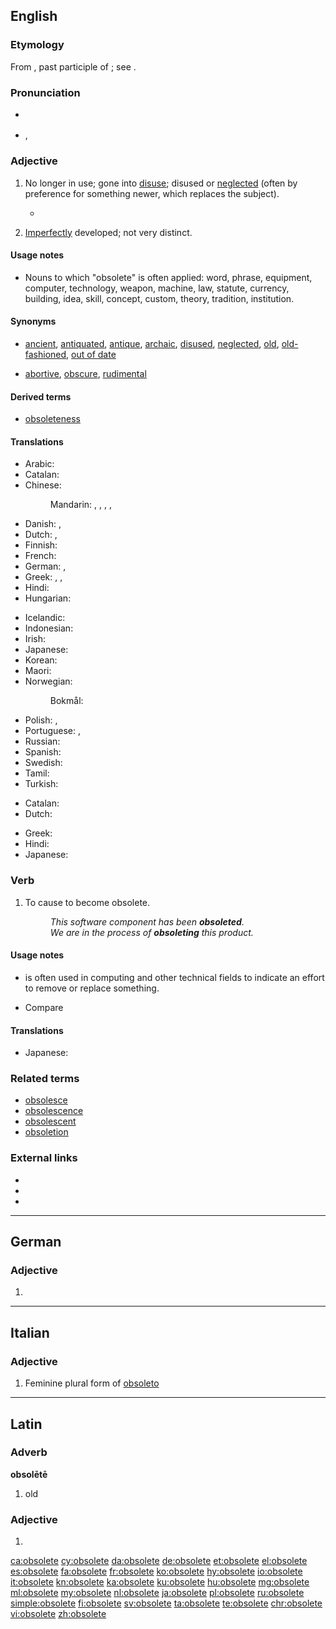 ==English==

===Etymology===
From {{etyl|la|en}} {{term|obsoletus||worn out, gone out of use|lang=la}}, past participle of {{term|obsolescere||to wear out, fall into disuse, grow old, decay}}; see {{term|obsolesce}}.

===Pronunciation===
* {{a|UK}} {{IPA|/ɒbsəˈliːt/|lang=en}}
* {{a|US}} {{enPR|äbsəˈlēt}}, {{IPA|/ɑbsəˈliːt/|lang=en}}

===Adjective===
{{en-adj}}

# {{context|of words, equipment, etc.|lang=en}} No longer in use; gone into [[disuse]]; disused or [[neglect]]ed (often by preference for something newer, which replaces the subject).
#* {{quote-magazine|date=2013-07-20|volume=408|issue=8845|magazine={{w|The Economist}}
|title=[http://www.economist.com/news/http://www.economist.com/news/business/21582001-army-new-online-courses-scaring-wits-out-traditional-universities-can-they The attack of the MOOCs]
|passage=Since the launch early last year of&nbsp;[&hellip;] two Silicon Valley start-ups offering free education through MOOCs, massive open online courses, the ivory towers of academia have been shaken to their foundations. University brands built in some cases over centuries have been forced to contemplate the possibility that information technology will rapidly make their existing business model '''obsolete'''.}}
#: {{usex|lang=en|It is speculated that, within a few years, the Internet's speedy delivery of news worldwide will make newspapers '''obsolete'''.}}
# {{context|biology|lang=en}} [[imperfect|Imperfectly]] developed; not very distinct.

====Usage notes====
* Nouns to which "obsolete" is often applied: word, phrase, equipment, computer, technology, weapon, machine, law, statute, currency, building, idea, skill, concept, custom, theory, tradition, institution.

====Synonyms====
* {{sense|no longer in use}} [[ancient]], [[antiquated]], [[antique]], [[archaic]], [[disused]], [[neglected]], [[old]], [[old-fashioned]], [[out of date]]
* {{sense|in biology: imperfectly developed}} [[abortive]], [[obscure]], [[rudimental]]

====Derived terms====
* [[obsoleteness]]

====Translations====
{{trans-top|no longer in use}}
* Arabic: {{t|ar|عفا عليها الزمن}}
* Catalan: {{t|ca|obsolet}}
* Chinese:
*: Mandarin: {{t+|cmn|淘汰|tr=táotài|sc=Hani}}, {{t|cmn|過時|sc=Hani}}, {{t+|cmn|过时|tr=guòshí|sc=Hani}}, {{t|cmn|廢棄|sc=Hani}}, {{t+|cmn|废弃|tr=fèiqì|sc=Hani}}
* Danish: {{t|da|gået af brug}}, {{t|da|forældet}}
* Dutch: {{t+|nl|verouderd}}, {{t+|nl|achterhaald}}
* Finnish: {{t|fi|vanhentunut}}
* French: {{t+|fr|obsolète}}
* German: {{t+|de|veraltet}}, {{t+|de|obsolet}}
* Greek: {{t+|el|απαρχαιωμένος|m}}, {{t+|el|ξεπερασμένος|m}}, {{t+|el|παρωχημένος|m}}
* Hindi: {{t|hi|अप्रचलित|tr=apracalita}}
* Hungarian: {{t+|hu|elavult}}
{{trans-mid}}
* Icelandic: {{t|is|úreltur|m}}
* Indonesian: {{t+|id|usang}}
* Irish: {{t|ga|seanchaite}}
* Japanese: {{t|ja|廃れる|tr=すたれた, sutareta|alt=廃れた|sc=Jpan}}
* Korean: {{t+|ko|폐어|tr=pe-eo|sc=Hang}}
* Maori: {{t|mi|tūnguru}}
* Norwegian:
*: Bokmål: {{t+|nb|foreldet}}
* Polish: {{t+|pl|przestarzały}}, {{t|pl|zdezaktualizowany}}
* Portuguese: {{t+|pt|obsoleto|m}}, {{t|pt|obsoleta|f}}
* Russian: {{t+|ru|устаре́вший}}
* Spanish: {{t+|es|obsoleto}}
* Swedish: {{t+|sv|förlegad}}
* Tamil: {{t|ta|வழக்கற்றுப்போன|sc=Taml}}
* Turkish: {{t+|tr|eskimiş}}
{{trans-bottom}}

{{trans-top|in biology: imperfectly developed}}
* Catalan: {{t|ca|rudimentari}}
* Dutch: {{t+|nl|rudimentair}}
{{trans-mid}}
* Greek: {{t+|el|υποτυπώδης|m|f}}
* Hindi: {{t|hi|अर्धविकसित|m|tr=ardhavikasita|sc=Deva}}
* Japanese: {{t+|ja|退化|tr=たいかした, taika shita|alt=退化した|sc=Jpan}}
{{trans-bottom}}

===Verb===
{{en-verb|obsolet}}

# {{context|transitive|US|lang=en}} To cause to become obsolete.
#: ''This software component has been '''obsoleted'''.''
#: ''We are in the process of '''obsoleting''' this product.''

====Usage notes====
* {{term|obsolete|To obsolete}} is often used in computing and other technical fields to indicate an effort to remove or replace something.
* Compare {{term|deprecated||no longer considered correct usage}}

====Translations====
{{trans-top|to cause to become obsolete}}
* Japanese: {{t|ja|廃止する|tr=haishi-suru}}
{{trans-mid}}
{{trans-bottom}}

===Related terms===
* [[obsolesce]]
* [[obsolescence]]
* [[obsolescent]]
* [[obsoletion]]

===External links===
* {{R:Webster 1913}}
* {{R:Century 1911}}
* {{R:OneLook}}

----

==German==

===Adjective===
{{head|de|adjective form}}

# {{de-inflected form of|obsolet}}

----

==Italian==

===Adjective===
{{head|it|adjective form|g=f-p|feminine plural form of|obsoleto}}

# Feminine plural form of [[obsoleto]]

----

==Latin==

===Adverb===
'''obsolētē'''
# old

===Adjective===
{{la-part-form|obsolēte}}
# {{inflection of|obsolētus||voc|m|s|lang=la}}

[[ca:obsolete]]
[[cy:obsolete]]
[[da:obsolete]]
[[de:obsolete]]
[[et:obsolete]]
[[el:obsolete]]
[[es:obsolete]]
[[fa:obsolete]]
[[fr:obsolete]]
[[ko:obsolete]]
[[hy:obsolete]]
[[io:obsolete]]
[[it:obsolete]]
[[kn:obsolete]]
[[ka:obsolete]]
[[ku:obsolete]]
[[hu:obsolete]]
[[mg:obsolete]]
[[ml:obsolete]]
[[my:obsolete]]
[[nl:obsolete]]
[[ja:obsolete]]
[[pl:obsolete]]
[[ru:obsolete]]
[[simple:obsolete]]
[[fi:obsolete]]
[[sv:obsolete]]
[[ta:obsolete]]
[[te:obsolete]]
[[chr:obsolete]]
[[vi:obsolete]]
[[zh:obsolete]]